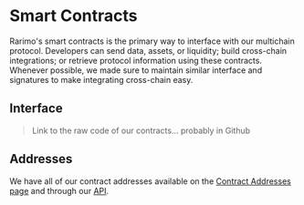 ---
---

# Smart Contracts

Rarimo's smart contracts is the primary way to interface with our multichain protocol.
Developers can send data, assets, or liquidity; build cross-chain integrations; or retrieve protocol information using these contracts.
Whenever possible, we made sure to maintain similar interface and signatures to make integrating cross-chain easy.

## Interface

> Link to the raw code of our contracts... probably in Github

## Addresses

We have all of our contract addresses available on the [Contract Addresses page](overview/addresses.mdx) and through our [API](api/reference/get-chain-list.api.mdx).